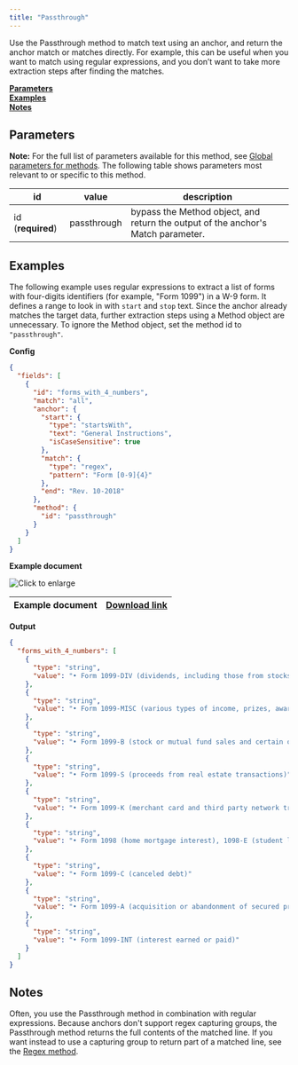 ```yaml
---
title: "Passthrough"
---
```


Use the Passthrough method to match text using an anchor, and return the anchor match or matches directly. For example, this can be useful when you want to match using regular expressions, and you don’t want to take more extraction steps after finding the matches. 

[**Parameters**](https://sensible-87.mintlify.app/senseml-reference/methods/passthrough#parameters)  
[**Examples**](https://sensible-87.mintlify.app/senseml-reference/methods/passthrough#examples)  
[**Notes**](https://sensible-87.mintlify.app/senseml-reference/methods/passthrough#notes)

## Parameters

**Note:** For the full list of parameters available for this method, see [Global parameters for methods](https://sensible-87.mintlify.app/senseml-reference/field-query-object/method-object#global-parameters-for-methods). The following table shows parameters most relevant to or specific to this method.

| id                | value       | description                                                                      |
| ----------------- | ----------- | -------------------------------------------------------------------------------- |
| id (**required**) | passthrough | bypass the Method object, and return the output of the anchor's Match parameter. |

## Examples

The following example uses regular expressions to extract a list of forms with four-digits identifiers (for example, "Form 1099") in a W-9 form. It defines a range to look in with `start` and `stop` text. Since the anchor already matches the target data, further extraction steps using a Method object are unnecessary. To ignore the Method object, set the method id to `"passthrough"`. 

**Config**

```JSON JSON 
{
  "fields": [
    {
      "id": "forms_with_4_numbers",
      "match": "all",
      "anchor": {
        "start": {
          "type": "startsWith",
          "text": "General Instructions",
          "isCaseSensitive": true
        },
        "match": {
          "type": "regex",
          "pattern": "Form [0-9]{4}"
        },
        "end": "Rev. 10-2018"
      },
      "method": {
        "id": "passthrough"
      }
    }
  ]
}
```
**Example document**

![Click to enlarge](/images/passthrough.png)

| Example document | [Download link](https://www.irs.gov/pub/irs-pdf/fw9.pdf) |
| ---------------- | -------------------------------------------------------- |

**Output**

```JSON JSON 
{
  "forms_with_4_numbers": [
    {
      "type": "string",
      "value": "• Form 1099-DIV (dividends, including those from stocks or mutual"
    },
    {
      "type": "string",
      "value": "• Form 1099-MISC (various types of income, prizes, awards, or gross"
    },
    {
      "type": "string",
      "value": "• Form 1099-B (stock or mutual fund sales and certain other"
    },
    {
      "type": "string",
      "value": "• Form 1099-S (proceeds from real estate transactions)"
    },
    {
      "type": "string",
      "value": "• Form 1099-K (merchant card and third party network transactions)"
    },
    {
      "type": "string",
      "value": "• Form 1098 (home mortgage interest), 1098-E (student loan interest),"
    },
    {
      "type": "string",
      "value": "• Form 1099-C (canceled debt)"
    },
    {
      "type": "string",
      "value": "• Form 1099-A (acquisition or abandonment of secured property)"
    },
    {
      "type": "string",
      "value": "• Form 1099-INT (interest earned or paid)"
    }
  ]
}
```
## Notes

Often, you use the Passthrough method in combination with regular expressions. Because anchors don't support regex capturing groups, the Passthrough method returns the full contents of the matched line. If you want instead to use a capturing group to return part of a matched line, see the [Regex method](https://sensible-87.mintlify.app/senseml-reference/methods/regex).